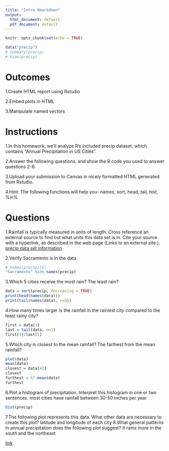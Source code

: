 ```yaml
---
title: "Intro Rmarkdown"
output:
  html_document: default
  pdf_document: default
---
```



```r
knitr::opts_chunk$set(echo = TRUE)
```

```r
data("precip")
# summary(precip)
# View(precip)
```

# Outcomes

1.Create HTML report using Rstudio

2.Embed plots in HTML

3.Manipulate named vectors

# Instructions

1.In this homework, we’ll analyze R’s included precip dataset, which contains “Annual Precipitation in US Cities”.

2.Answer the following questions, and show the R code you used to answer questions 2-6.

3.Upload your submission to Canvas in nicely formatted HTML generated from Rstudio.

4.Hint: The following functions will help you- names, sort, head, tail, hist, %in%

# Questions

1.Rainfall is typically measured in units of length. Cross reference an external source to find out what units this data set is in. Cite your source with a hyperlink, as described in the web page (Links to an external site.).
[precip data set information](https://stat.ethz.ch/R-manual/R-patched/library/datasets/html/precip.html)

2.Verify Sacramento is in the data.
```r
# names(precip)[6]
"Sacramento" %in% names(precip)
```

3.Which 5 cities receive the most rain? The least rain?
```r
data = sort(precip, decreasing = TRUE)
print(head(names(data)))
print(tail(names(data), n=5))
```

4.How many times larger is the rainfall in the rainiest city compared to the least rainy city?
```r
first = data[1]
last = tail(data, n=1)
first[1]/last[1]
```

5.Which city is closest to the mean rainfall? The farthest from the mean rainfall?

```r
plot(data)
mean(data)
closest = data[42]
closest
furthest = 67-mean(data)
furthest
```

6.Plot a histogram of precipitation. Interpret this histogram in one or two sentences.
most cities have rainfall between 30-50 inches per year
```r
hist(precip)
```

7.The following plot represents this data. What other data are necessary to create this plot?
latitude and longitude of each city
8.What general patterns in annual precipitation does the following plot suggest?
It rains more in the south and the northeast














[link](https://stackoverflow.com/questions/29787850/how-do-i-add-a-url-to-r-markdown)

